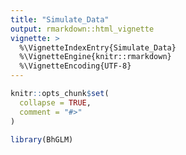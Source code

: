 ```yaml
---
title: "Simulate_Data"
output: rmarkdown::html_vignette
vignette: >
  %\VignetteIndexEntry{Simulate_Data}
  %\VignetteEngine{knitr::rmarkdown}
  %\VignetteEncoding{UTF-8}
---
```


```r
knitr::opts_chunk$set(
  collapse = TRUE,
  comment = "#>"
)
```

```r
library(BhGLM)
```

